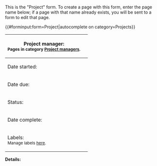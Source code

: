 <noinclude>
This is the "Project" form.
To create a page with this form, enter the page name below;
if a page with that name already exists, you will be sent to a form to edit that page.

{{#forminput:form=Project|autocomplete on category=Projects}}

</noinclude><includeonly>
<div id="wikiPreview" style="display: none; padding-bottom: 25px; margin-bottom: 25px; border-bottom: 1px solid #AAAAAA;"></div>
{{{for template|Project}}}
{| class="formtable"
! Project manager:<br><sup style="font-size:.75rem;color: #665;font-weight:400">Pages in category [[:Category:Project managers|Project managers]].</sup>
| {{{field|Project manager|input type=dropdown|values from category=Project managers}}}
|- id="started"
! Date started: 
| {{{field|Date started|input type=datepicker}}}
|-
! Date due:
| {{{field|Date due|input type=datepicker}}}
|-
! Status: 
| {{{field|Status|input type=dropdown|show on select=In progress=>started;Closed=>ended;Closed=>started;|mandatory|default=In progress}}}
|- id="ended"
! Date complete: 
| {{{field|Date ended|input type=datepicker}}}
|-
! Labels:<br><sup style="font-size:.75rem;color: #665;font-weight:400">Manage labels [[Project:Project labels|here]].</sup>
| {{{field|Labels|input type=tokens|values from category=Project labels|delimiter=;|existing values only}}}
|}
{{{end template}}}

'''Details:'''

{{{standard input|free text|rows=10}}}
</includeonly>

